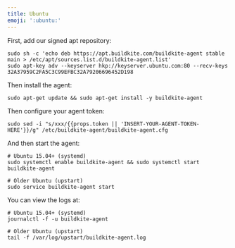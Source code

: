```yaml
---
title: Ubuntu
emoji: ':ubuntu:'
---
```

First, add our signed apt repository:

```shell
sudo sh -c 'echo deb https://apt.buildkite.com/buildkite-agent stable main > /etc/apt/sources.list.d/buildkite-agent.list'
sudo apt-key adv --keyserver hkp://keyserver.ubuntu.com:80 --recv-keys 32A37959C2FA5C3C99EFBC32A79206696452D198
```

Then install the agent:

```shell
sudo apt-get update && sudo apt-get install -y buildkite-agent
```

Then configure your agent token:

```shell
sudo sed -i "s/xxx/{{props.token || 'INSERT-YOUR-AGENT-TOKEN-HERE'}}/g" /etc/buildkite-agent/buildkite-agent.cfg
```

And then start the agent:

```shell
# Ubuntu 15.04+ (systemd)
sudo systemctl enable buildkite-agent && sudo systemctl start buildkite-agent

# Older Ubuntu (upstart)
sudo service buildkite-agent start
```

You can view the logs at:

```shell
# Ubuntu 15.04+ (systemd)
journalctl -f -u buildkite-agent

# Older Ubuntu (upstart)
tail -f /var/log/upstart/buildkite-agent.log
```

